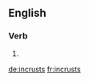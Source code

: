 ==English==

===Verb===
{{head|en}}

# {{en-third-person singular of|incrust}}

[[de:incrusts]]
[[fr:incrusts]]